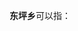 '''东坪乡'''可以指：
{{PRC admin/disambig|36/10/23/201/000|43/10/81/202/000|62/06/23/201/000|53/06/22/202/000}}
{{disambig|cat=三字中国乡名消歧义}}